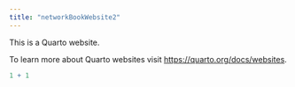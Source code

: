 ```yaml
---
title: "networkBookWebsite2"
---
```


This is a Quarto website.

To learn more about Quarto websites visit <https://quarto.org/docs/websites>.

```r
1 + 1
```
